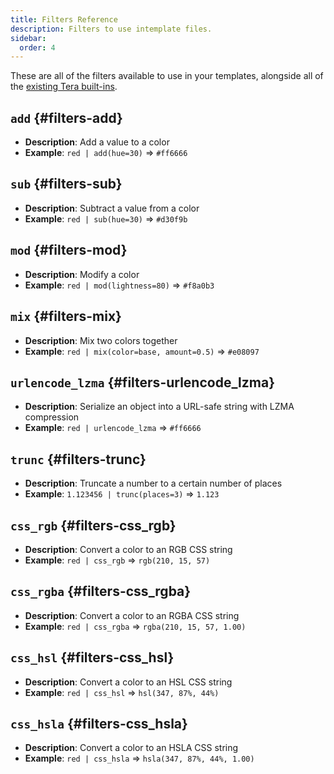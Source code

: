 ```yaml
---
title: Filters Reference
description: Filters to use intemplate files.
sidebar:
  order: 4
---
```


These are all of the filters available to use in your templates, alongside all
of the [existing Tera built-ins](https://keats.github.io/tera/docs/#built-ins).

## `add` {#filters-add}

- **Description**: Add a value to a color
- **Example**: `red | add(hue=30)` ⇒ `#ff6666`

## `sub` {#filters-sub}

- **Description**: Subtract a value from a color
- **Example**: `red | sub(hue=30)` ⇒ `#d30f9b`

## `mod` {#filters-mod}

- **Description**: Modify a color
- **Example**: `red | mod(lightness=80)` ⇒ `#f8a0b3`

## `mix` {#filters-mix}

- **Description**: Mix two colors together
- **Example**: `red | mix(color=base, amount=0.5)` ⇒ `#e08097`

## `urlencode_lzma` {#filters-urlencode_lzma}

- **Description**: Serialize an object into a URL-safe string with LZMA compression
- **Example**: `red | urlencode_lzma` ⇒ `#ff6666`

## `trunc` {#filters-trunc}

- **Description**: Truncate a number to a certain number of places
- **Example**: `1.123456 | trunc(places=3)` ⇒ `1.123`

## `css_rgb` {#filters-css_rgb}

- **Description**: Convert a color to an RGB CSS string
- **Example**: `red | css_rgb` ⇒ `rgb(210, 15, 57)`

## `css_rgba` {#filters-css_rgba}

- **Description**: Convert a color to an RGBA CSS string
- **Example**: `red | css_rgba` ⇒ `rgba(210, 15, 57, 1.00)`

## `css_hsl` {#filters-css_hsl}

- **Description**: Convert a color to an HSL CSS string
- **Example**: `red | css_hsl` ⇒ `hsl(347, 87%, 44%)`

## `css_hsla` {#filters-css_hsla}

- **Description**: Convert a color to an HSLA CSS string
- **Example**: `red | css_hsla` ⇒ `hsla(347, 87%, 44%, 1.00)`
